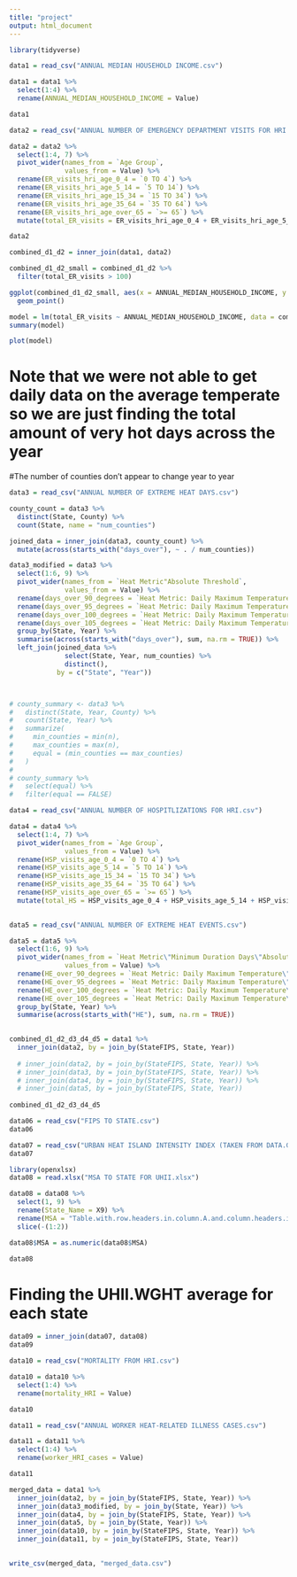 ```yaml
---
title: "project"
output: html_document
---
```


```r
library(tidyverse)

data1 = read_csv("ANNUAL MEDIAN HOUSEHOLD INCOME.csv")

data1 = data1 %>% 
  select(1:4) %>% 
  rename(ANNUAL_MEDIAN_HOUSEHOLD_INCOME = Value)

data1
```
```r
data2 = read_csv("ANNUAL NUMBER OF EMERGENCY DEPARTMENT VISITS FOR HRI.csv")

data2 = data2 %>% 
  select(1:4, 7) %>% 
  pivot_wider(names_from = `Age Group`,
              values_from = Value) %>% 
  rename(ER_visits_hri_age_0_4 = `0 TO 4`) %>% 
  rename(ER_visits_hri_age_5_14 = `5 TO 14`) %>% 
  rename(ER_visits_hri_age_15_34 = `15 TO 34`) %>% 
  rename(ER_visits_hri_age_35_64 = `35 TO 64`) %>% 
  rename(ER_visits_hri_age_over_65 = `>= 65`) %>% 
  mutate(total_ER_visits = ER_visits_hri_age_0_4 + ER_visits_hri_age_5_14 + ER_visits_hri_age_15_34 + ER_visits_hri_age_35_64 + ER_visits_hri_age_over_65)

data2
```
```r
combined_d1_d2 = inner_join(data1, data2) 

combined_d1_d2_small = combined_d1_d2 %>% 
  filter(total_ER_visits > 100)

ggplot(combined_d1_d2_small, aes(x = ANNUAL_MEDIAN_HOUSEHOLD_INCOME, y = total_ER_visits)) +
  geom_point()
```
```r
model = lm(total_ER_visits ~ ANNUAL_MEDIAN_HOUSEHOLD_INCOME, data = combined_d1_d2_small)
summary(model)

plot(model)
```


# Note that we were not able to get daily data on the average temperate so we are just finding the total amount of very hot days across the year

#The number of counties don't appear to change year to year


```r
data3 = read_csv("ANNUAL NUMBER OF EXTREME HEAT DAYS.csv")

county_count = data3 %>%
  distinct(State, County) %>%  
  count(State, name = "num_counties")  

joined_data = inner_join(data3, county_count) %>% 
  mutate(across(starts_with("days_over"), ~ . / num_counties))

data3_modified = data3 %>% 
  select(1:6, 9) %>% 
  pivot_wider(names_from = `Heat Metric"Absolute Threshold`,
              values_from = Value) %>% 
  rename(days_over_90_degrees = `Heat Metric: Daily Maximum Temperature"Absolute Threshold: 90 degrees F`) %>% 
  rename(days_over_95_degrees = `Heat Metric: Daily Maximum Temperature\"Absolute Threshold: 95 degrees F`) %>% 
  rename(days_over_100_degrees = `Heat Metric: Daily Maximum Temperature\"Absolute Threshold: 100 degrees F`) %>% 
  rename(days_over_105_degrees = `Heat Metric: Daily Maximum Temperature\"Absolute Threshold: 105 degrees F`) %>% 
  group_by(State, Year) %>%
  summarise(across(starts_with("days_over"), sum, na.rm = TRUE)) %>% 
  left_join(joined_data %>% 
              select(State, Year, num_counties) %>% 
              distinct(),
            by = c("State", "Year"))



# county_summary <- data3 %>%
#   distinct(State, Year, County) %>%
#   count(State, Year) %>%
#   summarize(
#     min_counties = min(n),
#     max_counties = max(n),
#     equal = (min_counties == max_counties)
#   )
# 
# county_summary %>% 
#   select(equal) %>% 
#   filter(equal == FALSE)

```

```r
data4 = read_csv("ANNUAL NUMBER OF HOSPITLIZATIONS FOR HRI.csv")

data4 = data4 %>% 
  select(1:4, 7) %>% 
  pivot_wider(names_from = `Age Group`,
              values_from = Value) %>% 
  rename(HSP_visits_age_0_4 = `0 TO 4`) %>% 
  rename(HSP_visits_age_5_14 = `5 TO 14`) %>% 
  rename(HSP_visits_age_15_34 = `15 TO 34`) %>% 
  rename(HSP_visits_age_35_64 = `35 TO 64`) %>% 
  rename(HSP_visits_age_over_65 = `>= 65`) %>% 
  mutate(total_HS = HSP_visits_age_0_4 + HSP_visits_age_5_14 + HSP_visits_age_15_34 + HSP_visits_age_35_64 + HSP_visits_age_over_65)
  
```

```r
data5 = read_csv("ANNUAL NUMBER OF EXTREME HEAT EVENTS.csv")

data5 = data5 %>% 
  select(1:6, 9) %>% 
  pivot_wider(names_from = `Heat Metric\"Minimum Duration Days\"Absolute Threshold`,
              values_from = Value) %>% 
  rename(HE_over_90_degrees = `Heat Metric: Daily Maximum Temperature\"Minimum Duration Days: 2 days\"Absolute Threshold: 90 degrees F`) %>% 
  rename(HE_over_95_degrees = `Heat Metric: Daily Maximum Temperature\"Minimum Duration Days: 2 days\"Absolute Threshold: 95 degrees F`) %>% 
  rename(HE_over_100_degrees = `Heat Metric: Daily Maximum Temperature\"Minimum Duration Days: 2 days\"Absolute Threshold: 100 degrees F`) %>% 
  rename(HE_over_105_degrees = `Heat Metric: Daily Maximum Temperature\"Minimum Duration Days: 2 days\"Absolute Threshold: 105 degrees F`) %>% 
  group_by(State, Year) %>%
  summarise(across(starts_with("HE"), sum, na.rm = TRUE))
  
```
```r
combined_d1_d2_d3_d4_d5 = data1 %>% 
  inner_join(data2, by = join_by(StateFIPS, State, Year))
  
  # inner_join(data2, by = join_by(StateFIPS, State, Year)) %>% 
  # inner_join(data3, by = join_by(StateFIPS, State, Year)) %>% 
  # inner_join(data4, by = join_by(StateFIPS, State, Year)) %>% 
  # inner_join(data5, by = join_by(StateFIPS, State, Year)) 
  
combined_d1_d2_d3_d4_d5
```


```r
data06 = read_csv("FIPS TO STATE.csv")
data06
```
```r
data07 = read_csv("URBAN HEAT ISLAND INTENSITY INDEX (TAKEN FROM DATA.GOV).csv")
data07
```
```r
library(openxlsx)
data08 = read.xlsx("MSA TO STATE FOR UHII.xlsx")

data08 = data08 %>% 
  select(1, 9) %>% 
  rename(State_Name = X9) %>% 
  rename(MSA = "Table.with.row.headers.in.column.A.and.column.headers.in.row.3") %>% 
  slice(-(1:2))

data08$MSA = as.numeric(data08$MSA)

data08
```

# Finding the UHII.WGHT average for each state

```r
data09 = inner_join(data07, data08)
data09 
```

```r
data10 = read_csv("MORTALITY FROM HRI.csv")

data10 = data10 %>% 
  select(1:4) %>% 
  rename(mortality_HRI = Value)

data10
```

```r
data11 = read_csv("ANNUAL WORKER HEAT-RELATED ILLNESS CASES.csv")

data11 = data11 %>% 
  select(1:4) %>% 
  rename(worker_HRI_cases = Value)

data11
```

```r
merged_data = data1 %>% 
  inner_join(data2, by = join_by(StateFIPS, State, Year)) %>%
  inner_join(data3_modified, by = join_by(State, Year)) %>% 
  inner_join(data4, by = join_by(StateFIPS, State, Year)) %>% 
  inner_join(data5, by = join_by(State, Year)) %>% 
  inner_join(data10, by = join_by(StateFIPS, State, Year)) %>% 
  inner_join(data11, by = join_by(StateFIPS, State, Year))
  

write_csv(merged_data, "merged_data.csv")
```




